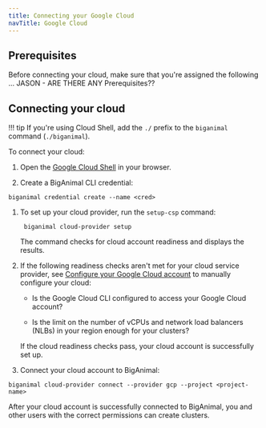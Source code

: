 ```yaml
---
title: Connecting your Google Cloud
navTitle: Google Cloud
---
```


## Prerequisites

Before connecting your cloud, make sure that you're assigned the following ...
JASON - ARE THERE ANY Prerequisites??

## Connecting your cloud

!!! tip
    If you're using Cloud Shell, add the `./` prefix to the `biganimal` command (`./biganimal`).
    
To connect your cloud:

1. Open the [Google Cloud Shell](https://console.cloud.google.com/home/dashboard?cloudshell=true&project=development-381310) in your browser.

1.  Create a BigAnimal CLI credential:

   ```shell
   biganimal credential create --name <cred> 
   ```

1. To set up your cloud provider, run the `setup-csp` command:

   ```shell
    biganimal cloud-provider setup  
   ```
   The command checks for cloud account readiness and displays the results. 

1. If the following readiness checks aren't met for your cloud service provider, see [Configure your Google Cloud account](/biganimal/release/getting_started/preparing_cloud_account/preparing_gcp/#configure-your-aws-account) to manually configure your cloud:

   - Is the Google Cloud CLI configured to access your Google Cloud account?

   - Is the limit on the number of vCPUs and network load balancers (NLBs) in your region enough for your clusters?

   If the cloud readiness checks pass, your cloud account is successfully set up. 
   
1.  Connect your cloud account to BigAnimal:

   ```shell
   biganimal cloud-provider connect --provider gcp --project <project-name>
   ```
 After your cloud account is successfully connected to BigAnimal, you and other users with the correct permissions can create clusters.